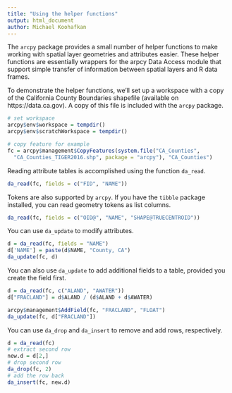 ```yaml
---
title: "Using the helper functions"
output: html_document
author: Michael Koohafkan
---
```


The `arcpy` package provides a small number of helper functions to make
working with spatial layer geometries and attributes easier. These 
helper functions are essentially wrappers for the arpcy Data Access module
that support simple transfer of information between spatial layers and R
data frames.

To demonstrate the helper functions, we'll set up a workspace with a copy
of the California County Boundaries shapefile (available on https://data.ca.gov).
A copy of this file is included with the `arcpy` package.

```r
# set workspace
arcpy$env$workspace = tempdir()
arcpy$env$scratchWorkspace = tempdir()

# copy feature for example
fc = arcpy$management$CopyFeatures(system.file("CA_Counties",
  "CA_Counties_TIGER2016.shp", package = "arcpy"), "CA_Counties")
```


Reading attribute tables is accomplished using the function `da_read`.

```r
da_read(fc, fields = c("FID", "NAME"))
```

Tokens are also supported by `arcpy`. If you have the `tibble` package installed, 
you can read geometry tokens as list columns.

```r
da_read(fc, fields = c("OID@", "NAME", "SHAPE@TRUECENTROID"))
```

You can use `da_update` to modify attributes.

```r
d = da_read(fc, fields = "NAME")
d['NAME'] = paste(d$NAME, "County, CA")
da_update(fc, d)
```

You can also use `da_update` to add additional fields to a table, provided 
you create the field first.

```r
d = da_read(fc, c("ALAND", "AWATER"))
d["FRACLAND"] = d$ALAND / (d$ALAND + d$AWATER)

arcpy$management$AddField(fc, "FRACLAND", "FLOAT")
da_update(fc, d["FRACLAND"])
```

You can use `da_drop` and `da_insert` to remove and add rows, respectively.

```r
d = da_read(fc)
# extract second row
new.d = d[2,]
# drop second row
da_drop(fc, 2)
# add the row back
da_insert(fc, new.d)
```


